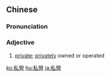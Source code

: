 {{also|私营}}
==Chinese==
{{zh-forms|s=私营}}

===Pronunciation===
{{zh-pron
|m=sīyíng
|c=si1 jing4
|mn=qz:sir-êng/tw,xm,zz:su-êng
|cat=a
}}

===Adjective===
{{zh-adj}}

# {{lb|zh|attributive}} [[private]]; [[privately]] owned or operated

{{zh-cat|Advanced}}

[[ko:私營]]
[[hu:私營]]
[[ja:私營]]